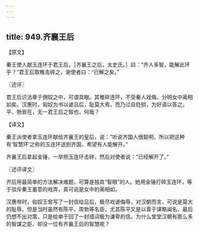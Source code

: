 ```yaml
---
---
---
```

title: 949.齐襄王后
---



【原文】

秦王使人献玉连环于君王后，［齐襄王之后，太史氏。］曰：“齐人多智，能解此环乎？”君王后取椎击碎之，谢使者曰：“已解之矣。”

〖述评〗

君王后识法章于佣奴之中，可谓具眼。其椎碎连环，不受秦人戏侮，分明女中蔺相如矣。汉惠时，匈奴为书以谑吕后，耻莫大焉，而乃过自贬损，为好语以答之。平、勃皆在，无一君王后之智也，何哉？

【译文】

秦王派使者拿玉连环献给齐襄王的皇后，说：“听说齐国人很聪明，所以把这种有‘智慧环’之称的玉连环送到齐国，希望有人能解开。”

齐襄王后拿起金锤，一举把玉连环击碎，然后对使者说：“已经解开了。”

〖述评译文〗

齐后用最简单的方法解决难题，可算是独具“智眼”的人。她用金锤打碎玉连环，等于驳斥秦王蓄意的戏弄，真可说是女中的蔺相如。

汉惠帝时，匈奴王曾写了一封信给吕后，极尽戏谑侮辱，对汉朝而言，可说是莫大的耻辱。但是当时虽然有陈平、周勃等名臣，尤其陈平又是以善于谋略闻名，最后仍想不出对策，只是给单于回了一封措词极为谦卑的信。为什么堂堂汉朝有那么多的智谋之臣，却没一位有齐襄王后的智慧呢？